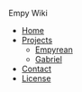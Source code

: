 Empy Wiki
* [[Home]]
* [[Projects]]
** [[empyrean/Home|Empyrean]]
** [[gabriel/Home|Gabriel]]
* [[Contact]]
* [[License]]
